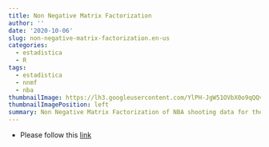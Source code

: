 ---
title: Non Negative Matrix Factorization
author: ''
date: '2020-10-06'
slug: non-negative-matrix-factorization.en-us
categories:
  - estadistica
  - R
tags:
  - estadistica
  - nnmf
  - nba
thumbnailImage: https://lh3.googleusercontent.com/YlPH-JgW51OVbX0o9qQQviaUy0syk9-xDk7NuTwNa1ySUWtfFERNJtmPsO2SHUGymvNUS9byNhHwt8M6tw=w260-h173
thumbnailImagePosition: left
summary: Non Negative Matrix Factorization of NBA shooting data for the 2018-2019 season.
---


- Please follow this [link](/flexdashboard/nnmf_nba.html) 